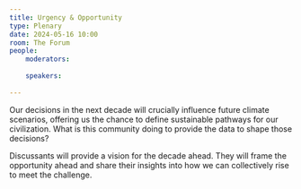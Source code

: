 ```yaml
---
title: Urgency & Opportunity
type: Plenary
date: 2024-05-16 10:00
room: The Forum
people:
    moderators:
        
    speakers:
        
---
```

Our decisions in the next decade will crucially influence future climate scenarios, offering us the chance to define sustainable pathways for our civilization. What is this community doing to provide the data to shape those decisions? 

Discussants will provide a vision for the decade ahead. They will frame the opportunity ahead and share their insights into how we can collectively rise to meet the challenge.
